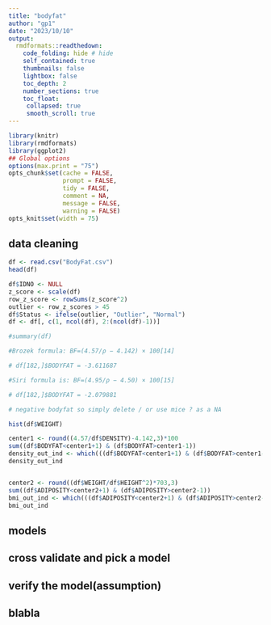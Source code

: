 ```yaml
---
title: "bodyfat"
author: "gp1"
date: "2023/10/10"
output:
  rmdformats::readthedown:  
    code_folding: hide # hide
    self_contained: true
    thumbnails: false
    lightbox: false
    toc_depth: 2
    number_sections: true    
    toc_float:
     collapsed: true
     smooth_scroll: true    
---
```


```r
library(knitr)
library(rmdformats)
library(ggplot2)
## Global options
options(max.print = "75")
opts_chunk$set(cache = FALSE,
               prompt = FALSE,
               tidy = FALSE,
               comment = NA,
               message = FALSE,
               warning = FALSE)
opts_knit$set(width = 75)
```


## data cleaning
```r
df <- read.csv("BodyFat.csv")
head(df)

df$IDNO <- NULL
z_score <- scale(df)
row_z_score <- rowSums(z_score^2)
outlier <- row_z_scores > 45
df$Status <- ifelse(outlier, "Outlier", "Normal")
df <- df[, c(1, ncol(df), 2:(ncol(df)-1))]

#summary(df)

#Brozek formula: BF=(4.57/ρ − 4.142) × 100[14]

# df[182,]$BODYFAT = -3.611687

#Siri formula is: BF=(4.95/ρ − 4.50) × 100[15]

# df[182,]$BODYFAT = -2.079881

# negative bodyfat so simply delete / or use mice ? as a NA

hist(df$WEIGHT)

center1 <- round((4.57/df$DENSITY)-4.142,3)*100
sum((df$BODYFAT<center1+1) & (df$BODYFAT>center1-1))
density_out_ind <- which(((df$BODYFAT<center1+1) & (df$BODYFAT>center1-1))==F)
density_out_ind


center2 <- round((df$WEIGHT/df$HEIGHT^2)*703,3)
sum((df$ADIPOSITY<center2+1) & (df$ADIPOSITY>center2-1))
bmi_out_ind <- which(((df$ADIPOSITY<center2+1) & (df$ADIPOSITY>center2-1))==F)
bmi_out_ind
```



## models

## cross validate and pick a model

## verify the model(assumption)

## blabla









